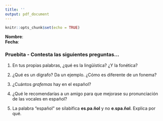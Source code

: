 ```yaml
---
title: ''
output: pdf_document
---
```


```r
knitr::opts_chunk$set(echo = TRUE)
```


**Nombre**:  
**Fecha**:  

### Pruebita - Contesta las siguientes preguntas...

1. En tus propias palabras, ¿qué es la lingüística? ¿Y la fonética?

\vspace{1in}

2. ¿Qué es un dígrafo? Da un ejemplo. ¿Cómo es diferente de un fonema?

\vspace{1in}

3. ¿Cuántos *grafemas* hay en el español?

\vspace{1in}

4. ¿Qué le recomendarías a un amigo para que mejorase su pronunciación de las 
vocales en español?

\vspace{1in}

5. La palabra "español" se silabifica **es**.**pa**.**ñol** y no 
**e**.**spa**.**ñol**. Explica por qué.
